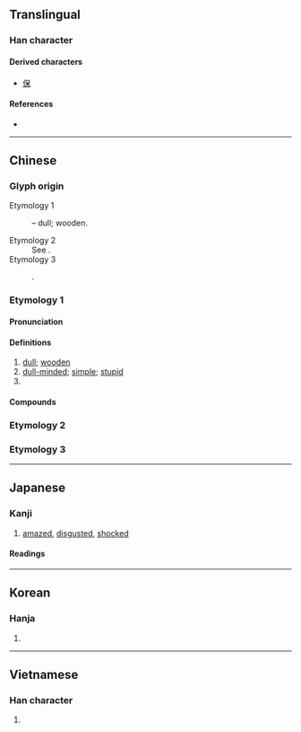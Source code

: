 {{also|騃|杏}}
{{character info/new}}
==Translingual==

===Han character===
{{Han char|rn=30|rad=口|as=04|sn=7|four=60904|canj=RD|ids=⿱口木}}

====Derived characters====
* [[保]]

====References====
* {{Han ref|kx=0181.110|dkj=03395|dj=0399.100|hdz=10585.110|uh=5446|ud=21574|bh=A762|bd=42850}}

----

==Chinese==

===Glyph origin===

; Etymology 1
: {{Han compound|口|木|ls=ic|t1=mouth|t2=wood}} – dull; wooden.
; Etymology 2
: See {{zh-l|*保}}.
; Etymology 3
: {{Han simp|槑}}.

===Etymology 1===
{{zh-forms|alt=獃,騃,𤶗}}

====Pronunciation====
{{zh-pron
|m=dāi,ái,2nb=variant
|c=ngoi4,daai1
|h=pfs=ngôi
|md=ngài
|mn=tai/ml:gâi
|mn_note=tai - vernacular; gâi - literary
|w=1te,3nge
|mc=y
|oc=y
|ma=Zh-dai.ogg
|cat=a,v
}}

====Definitions====
{{zh-hanzi}}

# [[dull]]; [[wooden]]
# [[dull-minded]]; [[simple]]; [[stupid]]
# {{zh-alt-form|待|tr=-|to [[stay]]}}

====Compounds====
{{zh-der|呆腦呆頭|呆僗|呆立|呆笑|呆瓜|呆坐|呆小症|呆呆掙掙|呆若木雞|呆鄧鄧|呆鳥|呆滯物料|干呆|呆登登|呆頭木腦|呆答答|呆答孩|呆木大|呆滯|呆住|呆帳|口舌呆鈍|呆子|呆呆鄧鄧|呆掙|呆漢|呆老漢|呆呆地|呆板|呆裡撒奸|呆頭呆腦|呆貨|呆緻緻|呆水位|呆打頦|呆似木雞|呆了一呆|呆不龍咚|呆想|呆著臉|嚇呆|痴呆懵懂|看呆|撇呆打墮|目睜口呆|目瞪神呆|目瞪口呆|目定口呆|目呆口咂|發呆|痴呆症|痴呆|懵懂痴呆|打呆歌|書呆子|老伯呆|賣呆|賣呆兒|裝憨打呆|鄧鄧呆呆|老阿呆}}

{{zh-cat|Elementary}}

===Etymology 2===
{{zh-see|保|v}}

===Etymology 3===
{{zh-see|梅|v}}

----

==Japanese==

===Kanji===
{{ja-kanji|grade=uc|rs=口04}}

# [[amazed]], [[disgusted]], [[shocked]]

====Readings====
{{ja-readings
|goon=ほ, がい
|kanon=ほう, がい
|kanyoon=ぼう, たい
|kun=あき-る, あき-れる, ほ-ける, ほう-ける, ぼ-ける
}}

----

==Korean==

===Hanja===
{{ko-hanja|hangeul=[[매]], [[태]], [[보]]|mr=mae, t'ae, po}}

# {{defn|lang=ko|sort=口04}}

----

==Vietnamese==

===Han character===
{{vi-hantu|ngốc|rs=口04}}

# {{defn|lang=vi|sort=口04}}